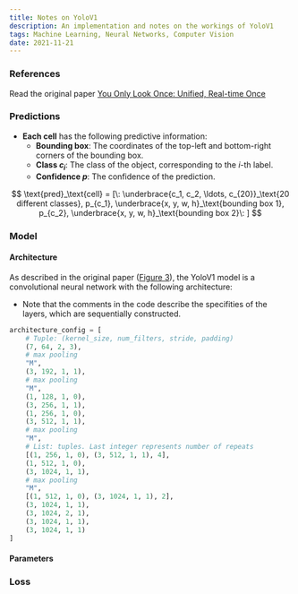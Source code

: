 ```yaml
---
title: Notes on YoloV1
description: An implementation and notes on the workings of YoloV1
tags: Machine Learning, Neural Networks, Computer Vision
date: 2021-11-21
---
```


### References

Read the original paper [You Only Look Once: Unified, Real-time Once](https://arxiv.org/pdf/1506.02640.pdf)

### Predictions

- **Each cell** has the following predictive information:
	- **Bounding box**: The coordinates of the top-left and bottom-right corners of the bounding box.
	- **Class $c_i$**: The class of the object, corresponding to the $i$-th label.
	- **Confidence $p$**: The confidence of the prediction.

$$
\text{pred}_\text{cell} = [\: \underbrace{c_1, c_2, \ldots, c_{20}}_\text{20 different classes}, p_{c_1}, \underbrace{x, y, w, h}_\text{bounding box 1}, p_{c_2}, \underbrace{x, y, w, h}_\text{bounding box 2}\: ]
$$


### Model

#### Architecture

As described in the original paper ([Figure 3](https://arxiv.org/pdf/1506.02640.pdf#page=3)), the YoloV1 model is a convolutional neural network with the following architecture:

- Note that the comments in the code describe the specifities of the layers, which are sequentially constructed.

```py:model.py
architecture_config = [
    # Tuple: (kernel_size, num_filters, stride, padding)
    (7, 64, 2, 3),
    # max pooling
    "M",
    (3, 192, 1, 1),
    # max pooling
    "M",
    (1, 128, 1, 0),
    (3, 256, 1, 1),
    (1, 256, 1, 0),
    (3, 512, 1, 1),
    # max pooling
    "M",
    # List: tuples. Last integer represents number of repeats
    [(1, 256, 1, 0), (3, 512, 1, 1), 4],
    (1, 512, 1, 0),
    (3, 1024, 1, 1),
    # max pooling
    "M",
    [(1, 512, 1, 0), (3, 1024, 1, 1), 2],
    (3, 1024, 1, 1),
    (3, 1024, 2, 1),
    (3, 1024, 1, 1),
    (3, 1024, 1, 1)
]
```



#### Parameters

### Loss